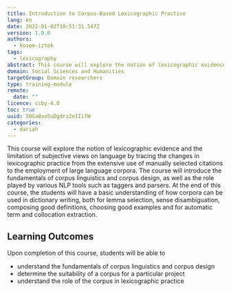 ```yaml
---
title: Introduction to Corpus-Based Lexicographic Practice
lang: en
date: 2022-01-02T10:51:31.547Z
version: 1.0.0
authors:
  - kosem-iztok
tags:
  - lexicography
abstract: This course will explore the notion of lexicographic evidence and the limitation of subjective views on language by tracing the changes in lexicographic practice from the extensive use of manually selected citations to the employment of large language corpora.
domain: Social Sciences and Humanities
targetGroup: Domain researchers
type: training-module
remote:
  date: ""
licence: ccby-4.0
toc: true
uuid: 50Ga8xo5uDgdrz2eIIifW
categories:
  - dariah
---
```


This course will explore the notion of lexicographic evidence and the limitation of subjective views on language by tracing the changes in lexicographic practice from the extensive use of manually selected citations to the employment of large language corpora. The course will introduce the fundamentals of corpus linguistics and corpus design, as well as the role played by various NLP tools such as taggers and parsers. At the end of this course, the students will have a basic understanding of how corpora can be used in dictionary writing, both for lemma selection, sense disambiguation, composing good definitions, choosing good examples and for automatic term and collocation extraction.

## Learning Outcomes

Upon completion of this course, students will be able to

- understand the fundamentals of corpus linguistics and corpus design
- determine the suitability of a corpus for a particular project
- understand the role of the corpus in lexicographic practice
